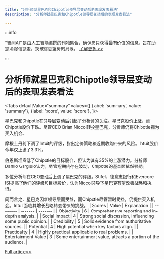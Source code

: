 ```yaml
---
title: "分析师就星巴克和Chipotle领导层变动后的表现发表看法"
description: "分析师就星巴克和Chipotle领导层变动后的表现发表看法"

---
```



:::info

“智闻AI“ 是由人工智能编撰的刊物集合，确保您只获得最有价值的信息，旨在助您消除信息差，突破信息茧房的局限。  [了解更多 >>](/)

:::

# 分析师就星巴克和Chipotle领导层变动后的表现发表看法


<Tabs
	defaultValue="summary"
	values={[
	{label: 'summary', value: 'summary'},
	{label: 'score', value: 'score'},
]}>
<TabItem value="summary">


星巴克和Chipotle在领导层变动后引起了分析师的关注。星巴克股价上涨，而Chipotle股价下跌。尽管CEO Brian Niccol转投星巴克，分析师仍将Chipotle视为买入机会。

摩根士丹利下调了Intuit的评级，指出定价策略和近期收购带来的风险。Intuit股价今年仅上涨了3.3%。

伯恩斯坦降低了Chipotle的目标股价，但认为其有35%的上涨潜力。分析师Danilo Gargiulo认为，尽管短期内存在波动，Chipotle的基本面依然强劲。

多位分析师在CEO变动后上调了星巴克的评级。Stifel、德意志银行和Evercore ISI提高了他们的评级和目标股价，认为Niccol领导下星巴克有望改善战略和执行。

简而言之，星巴克因新领导层而受益，而Chipotle尽管暂时受挫，仍提供买入机会。Intuit面临其增长战略转变带来的挑战。
</TabItem>
<TabItem value="score">
	| Scores     | Value   | Explanation |
	| -------- | ------- | ------- |
	| Objectivity  | 6    | Comprehensive reporting and in-depth analysis.    |
	| Social Impact | 4     | Strong social discussion, influencing some public opinion.    |
	| Credibility    | 5    | Solid evidence from authoritative sources.    |
	| Potential    | 4    | High potential when key factors align.    |
	| Practicality    | 4    | Highly practical, applicable to real problems.    |
	| Entertainment Value    | 3    | Some entertainment value, attracts a portion of the audience.    |
</TabItem>
</Tabs>

[Full article>>](https://www.cnbc.com/2024/08/14/analyst-calls-all-the-market-moving-wall-street-chatter-from-wednesday.html)
